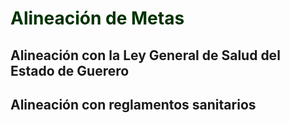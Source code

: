 # **<span style="color:#003300;">Alineación de Metas </span>** {#alineacion-metas}


## Alineación con la Ley General de Salud del Estado de Guerero

## Alineación con reglamentos sanitarios
